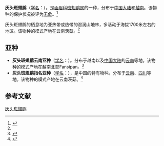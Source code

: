 {{Speciesbox
| name = 灰头斑翅鹛
| image = 
| status = LC | status_system = IUCN3.1
| genus = Actinodura
| species = souliei
| authority = {{link-en|埃米尔·乌斯塔莱|Émile Oustalet|Oustalet}}, 1897<ref name='id3172'>{{cite web| url =http://www.bioinfo.cn/db05/BjdwSpecies.php?action=view&id=3172| title =灰头斑翅鹛| work =《中国动物物种编目数据库》| publisher =中国科学院微生物研究所| author =中国科学院动物研究所| accessdate =2009-04-04| deadurl =yes| archiveurl =https://web.archive.org/web/20160305001208/http://www.bioinfo.cn/db05/BjdwSpecies.php?action=view&id=3172| archivedate =2016-03-05}}</ref>
| range_map = 
}}

'''灰头斑翅鹛'''（[[学名|学名]]：{{lang|la|''Actinodura souliei''}}），是[[画眉科|画眉科]][[斑翅鹛属|斑翅鹛属]]的一种，分布于[[中国大陆|中国大陆]]和[[越南|越南]]。该物种的保护状况被评为[[无危|无危]]。<ref>{{cite web|url=http://www.birdlife.org/datazone/speciesfactsheet.php?id=7991&m=0|title=Actinodura souliei|publisher=[[国际鸟盟|BirdLife.org]]|accessdate=2011-06-27|archive-date=2016-03-04|archive-url=https://web.archive.org/web/20160304140710/http://www.birdlife.org/datazone/speciesfactsheet.php?id=7991&m=0|dead-url=no}}</ref>

灰头斑翅鹛的栖息地为亚热带或热带的湿润山地林，多活动于海拔1700米左右的地区。该物种的模式产地在云南茨菇。<ref name='id3172'/>

==亚种==
*'''灰头斑翅鹛云南亚种'''（[[学名|学名]]：{{lang|la|''Actinodura souliei griseinucha''}}）。分布于越南以及[[中国大陆|中国大陆]]的[[云南|云南]]等地。该物种的模式产地在越南北部Fansipan。<ref name='id3173'>{{cite web| url =http://www.bioinfo.cn/db05/BjdwSpecies.php?action=view&id=3173| title =灰头斑翅鹛云南亚种| work =《中国动物物种编目数据库》| publisher =中国科学院微生物研究所| author =中国科学院动物研究所| accessdate =2009-04-04| deadurl =yes| archiveurl =https://web.archive.org/web/20160305094901/http://www.bioinfo.cn/db05/BjdwSpecies.php?action=view&id=3173| archivedate =2016-03-05}}</ref>
*'''灰头斑翅鹛指名亚种'''（[[学名|学名]]：{{lang|la|''Actinodura souliei souliei''}}），是中国的特有物种。分布于[[云南|云南]]、[[四川|四川]]等地。该物种的模式产地在云南茨菇。<ref name='id3174'>{{cite web| url =http://www.bioinfo.cn/db05/BjdwSpecies.php?action=view&id=3174| title =灰头斑翅鹛指名亚种| work =《中国动物物种编目数据库》| publisher =中国科学院微生物研究所| author =中国科学院动物研究所| accessdate =2009-04-04| deadurl =yes| archiveurl =https://web.archive.org/web/20160305050807/http://www.bioinfo.cn/db05/BjdwSpecies.php?action=view&id=3174| archivedate =2016-03-05}}</ref>

== 参考文献 ==
{{commons category|Actinodura souliei}}
{{reflist}}
{{Taxonbar|from=Q2668229}}

[[Category:斑翅鹛属|灰头斑翅鹛]]


{{雀形目小作品}}